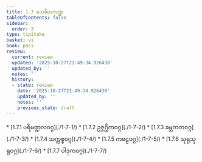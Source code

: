 ```yaml
---
title: 1.7 သေခိယကဏ္ဍ
tableOfContents: false
sidebar:
  order: 3
type: tipitaka
basket: vi
book: paci
review:
  current: review
  updated: '2025-10-27T21:49:34.926430'
  updated_by: ''
  notes: ''
  history:
  - state: review
    date: '2025-10-27T21:49:34.926430'
    updated_by: ''
    notes: ''
    previous_state: draft
---
```



<ReviewStatus review={frontmatter.review} showDetails={true} />

<HypothesisAnnotation frontmatter={frontmatter} />

<DynamicBreadcrumb />



<TableOfContents book="paci" section="1.7">
* [1.7.1 ပရိမဏ္ဍလဝဂ္ဂ](./1-7-1/)
* [1.7.2 ဥဇ္ဇဂ္ဃိကဝဂ္ဂ](./1-7-2/)
* [1.7.3 ခမ္ဘကတဝဂ္ဂ](./1-7-3/)
* [1.7.4 သက္ကစ္စဝဂ္ဂ](./1-7-4/)
* [1.7.5 ကဗဠဝဂ္ဂ](./1-7-5/)
* [1.7.6 သုရုသုရုဝဂ္ဂ](./1-7-6/)
* [1.7.7 ပါဒုကဝဂ္ဂ](./1-7-7/)
</TableOfContents>